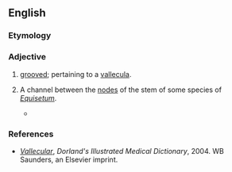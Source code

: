 ==English==

===Etymology===
{{der|en|la|}}

===Adjective===
{{en-adj}}

# {{lb|en|medical}} [[grooved]]; pertaining to a [[vallecula]].
# {{lb|en|botany}} A channel between the [[node|nodes]] of the stem of some species of ''[[Equisetum]]''.
#* {{quote-journal|en|date=July 12, 2011|journal=Annals of Botany|doi=10.1093/aob/mcr161|title=An extensin-rich matrix lines the carinal canals in ''Equisetum ramosissimum'', which may function as water-conducting channels|passage=A transverse section of the internode shows a pattern of sub-epidermal strengthening tissue and chlorenchyma, '''vallecular''' canals in the cortex opposite the furrows, and carinal canals opposite the ridges.}}

===References===
* ''[https://web.archive.org/web/20071128013848/http://www.mercksource.com/pp/us/cns/cns_hl_dorlands.jspzQzpgzEzzSzppdocszSzuszSzcommonzSzdorlandszSzdorlandzSzdmd_v_02zPzhtm#12843645 Vallecular]'', ''Dorland's Illustrated Medical Dictionary'', 2004. WB Saunders, an Elsevier imprint.